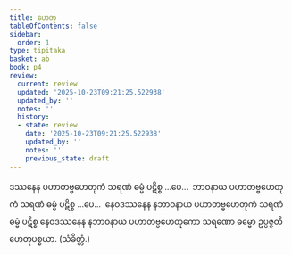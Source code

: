 ```yaml
---
title: ဟေတု
tableOfContents: false
sidebar:
  order: 1
type: tipitaka
basket: ab
book: p4
review:
  current: review
  updated: '2025-10-23T09:21:25.522938'
  updated_by: ''
  notes: ''
  history:
  - state: review
    date: '2025-10-23T09:21:25.522938'
    updated_by: ''
    notes: ''
    previous_state: draft
---
```



<ReviewStatus review={frontmatter.review} showDetails={true} />

<HypothesisAnnotation frontmatter={frontmatter} />

<DynamicBreadcrumb />

<Division number="33" book="p4" e="ch" v="39" p="610">

<Paragraph number="1798" book="p4">
ဒဿနေန ပဟာတဗ္ဗဟေတုကံ သရဏံ ဓမ္မံ ပဋိစ္စ …ပေ…  ဘာဝနာယ ပဟာတဗ္ဗဟေတုကံ သရဏံ ဓမ္မံ ပဋိစ္စ …ပေ…  နေဝဒဿနေန နဘာဝနာယ ပဟာတဗ္ဗဟေတုကံ သရဏံ ဓမ္မံ ပဋိစ္စ နေဝဒဿနေန နဘာဝနာယ ပဟာတဗ္ဗဟေတုကော သရဏော ဓမ္မော ဥပ္ပဇ္ဇတိ ဟေတုပစ္စယာ. (သံခိတ္တံ.)
</Paragraph>
</Division>